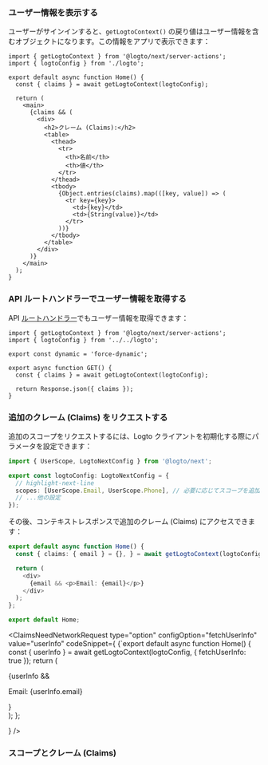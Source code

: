 

### ユーザー情報を表示する

ユーザーがサインインすると、`getLogtoContext()` の戻り値はユーザー情報を含むオブジェクトになります。この情報をアプリで表示できます：

```tsx title="app/page.tsx"
import { getLogtoContext } from '@logto/next/server-actions';
import { logtoConfig } from './logto';

export default async function Home() {
  const { claims } = await getLogtoContext(logtoConfig);

  return (
    <main>
      {claims && (
        <div>
          <h2>クレーム (Claims):</h2>
          <table>
            <thead>
              <tr>
                <th>名前</th>
                <th>値</th>
              </tr>
            </thead>
            <tbody>
              {Object.entries(claims).map(([key, value]) => (
                <tr key={key}>
                  <td>{key}</td>
                  <td>{String(value)}</td>
                </tr>
              ))}
            </tbody>
          </table>
        </div>
      )}
    </main>
  );
}
```

### API ルートハンドラーでユーザー情報を取得する

API [ルートハンドラー](https://nextjs.org/docs/app/building-your-application/routing/route-handlers)でもユーザー情報を取得できます：

```tsx title="app/api/profile/route.ts"
import { getLogtoContext } from '@logto/next/server-actions';
import { logtoConfig } from '../../logto';

export const dynamic = 'force-dynamic';

export async function GET() {
  const { claims } = await getLogtoContext(logtoConfig);

  return Response.json({ claims });
}
```

### 追加のクレーム (Claims) をリクエストする

<FindUserInfoMissing method="getLogtoContext" />

<ScopesAndClaimsIntroduction />

追加のスコープをリクエストするには、Logto クライアントを初期化する際にパラメータを設定できます：

```ts title="app/logto.ts"
import { UserScope, LogtoNextConfig } from '@logto/next';

export const logtoConfig: LogtoNextConfig = {
  // highlight-next-line
  scopes: [UserScope.Email, UserScope.Phone], // 必要に応じてスコープを追加
  // ...他の設定
});
```

その後、コンテキストレスポンスで追加のクレーム (Claims) にアクセスできます：

```ts title="app/page.tsx"
export default async function Home() {
  const { claims: { email } = {}, } = await getLogtoContext(logtoConfig);

  return (
    <div>
      {email && <p>Email: {email}</p>}
    </div>
  );
};

export default Home;
```

<ClaimsNeedNetworkRequest
  type="option"
  configOption="fetchUserInfo"
  value="userInfo"
  codeSnippet={
    <CodeBlock language="ts" title="app/page.tsx">{`export default async function Home() {
  const { userInfo } = await getLogtoContext(logtoConfig, { fetchUserInfo: true });
  return (
    <div>
      {userInfo && <p>Email: {userInfo.email}</p>}
    </div>
  );
};

  }
/>

### スコープとクレーム (Claims)

<ScopesAndClaims />
